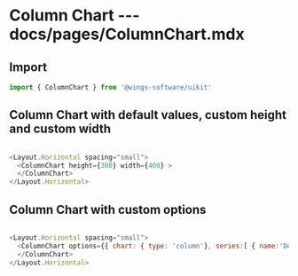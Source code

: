 # Column Chart --- docs/pages/ColumnChart.mdx

## Import

```js
import { ColumnChart } from '@wings-software/uikit'
```

## Column Chart with default values, custom height and custom width

```js live=true

<Layout.Horizontal spacing="small">
  <ColumnChart height={300} width={400} >
  </ColumnChart>
</Layout.Horizontal>

```

## Column Chart with custom options

```js live=true

<Layout.Horizontal spacing="small">
  <ColumnChart options={{ chart: { type: 'column'}, series:[ { name:'Deployments' , data:[1,2,3,4]} ], credits: {enabled: false} }} >
  </ColumnChart>
</Layout.Horizontal>
